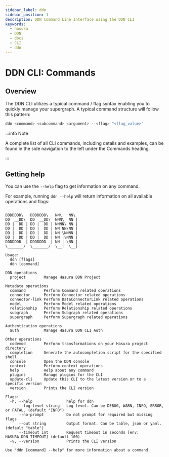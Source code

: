```yaml
---
sidebar_label: ddn
sidebar_position: 1
description: DDN Command Line Interface using the DDN CLI
keywords:
  - hasura
  - DDN
  - docs
  - CLI
  - ddn
---
```


# DDN CLI: Commands

## Overview

The DDN CLI utilizes a typical command / flag syntax enabling you to quickly manage your supergraph. A typical command
structure will follow this pattern:

```bash
ddn <command> <subcommand> <argument> --<flag> "<flag_value>"
```

:::info Note

A complete list of all CLI commands, including details and examples, can be found in the side navigation to the left
under the Commands heading.

:::

## Getting help

You can use the `--help` flag to get information on any command.

For example, running `ddn --help` will return information on all available operations and flags:

```

DDDDDDD\   DDDDDDD\   NN\   NN\
DD  __DD\  DD  __DD\  NNN\  NN |
DD |  DD | DD |  DD | NNNN\ NN |
DD |  DD | DD |  DD | NN NN\NN |
DD |  DD | DD |  DD | NN \NNNN |
DD |  DD | DD |  DD | NN |\NNN |
DDDDDDD  | DDDDDDD  | NN | \NN |
\_______/  \_______/  \__|  \__|

Usage:
  ddn [flags]
  ddn [command]

DDN operations
  project        Manage Hasura DDN Project

Metadata operations
  command        Perform Command related operations
  connector      Perform Connector related operations
  connector-link Perform DataConnectorLink related operations
  model          Perform Model related operations
  relationship   Perform Relationship related operations
  subgraph       Perform Subgraph related operations
  supergraph     Perform Supergraph related operations

Authentication operations
  auth           Manage Hasura DDN CLI Auth

Other operations
  codemod        Perform transformations on your Hasura project directory
  completion     Generate the autocompletion script for the specified shell
  console        Open the DDN console
  context        Perform context operations
  help           Help about any command
  plugins        Manage plugins for the CLI
  update-cli     Update this CLI to the latest version or to a specific version
  version        Prints the CLI version

Flags:
  -h, --help               help for ddn
      --log-level string   Log level. Can be DEBUG, WARN, INFO, ERROR, or FATAL. (default "INFO")
      --no-prompt          Do not prompt for required but missing flags
      --out string         Output format. Can be table, json or yaml. (default "table")
      --timeout int        Request timeout in seconds [env: HASURA_DDN_TIMEOUT] (default 100)
  -v, --version            Prints the CLI version

Use "ddn [command] --help" for more information about a command.

```
